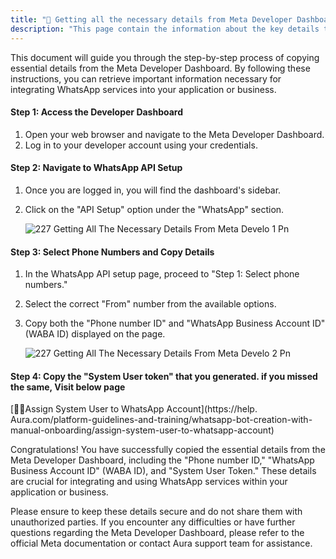 ```yaml
---
title: "📃 Getting all the necessary details from Meta Developer Dashboard"
description: "This page contain the information about the key details that you need to copy from Meta dashboard."
---
```


This document will guide you through the step-by-step process of copying essential details from the Meta Developer Dashboard. By following these instructions, you can retrieve important information necessary for integrating WhatsApp services into your application or business.

#### **Step 1: Access the Developer Dashboard**

1. Open your web browser and navigate to the Meta Developer Dashboard.
2. Log in to your developer account using your credentials.

#### **Step 2: Navigate to WhatsApp API Setup**

1. Once you are logged in, you will find the dashboard's sidebar.
2. Click on the "API Setup" option under the "WhatsApp" section.

   ![227 Getting All The Necessary Details From Meta Develo 1 Pn](/images/platform-guidelines-training/geting-necessarydetails/227.getting_all_the_necessary_details_from_meta_develo-1.png)

#### **Step 3: Select Phone Numbers and Copy Details**

1. In the WhatsApp API setup page, proceed to "Step 1: Select phone numbers."
2. Select the correct "From" number from the available options.
3. Copy both the "Phone number ID" and "WhatsApp Business Account ID" (WABA ID) displayed on the page.

   ![227 Getting All The Necessary Details From Meta Develo 2 Pn](/images/platform-guidelines-training/geting-necessarydetails/227.getting_all_the_necessary_details_from_meta_develo-2.png)

#### **Step 4: Copy the "System User token" that you generated. if you missed the same, Visit below page**

[🦸‍♀️Assign System User to WhatsApp Account](https://help. Aura.com/platform-guidelines-and-training/whatsapp-bot-creation-with-manual-onboarding/assign-system-user-to-whatsapp-account)

Congratulations\! You have successfully copied the essential details from the Meta Developer Dashboard, including the "Phone number ID," "WhatsApp Business Account ID" (WABA ID), and "System User Token." These details are crucial for integrating and using WhatsApp services within your application or business.

Please ensure to keep these details secure and do not share them with unauthorized parties. If you encounter any difficulties or have further questions regarding the Meta Developer Dashboard, please refer to the official Meta documentation or contact  Aura support team for assistance.